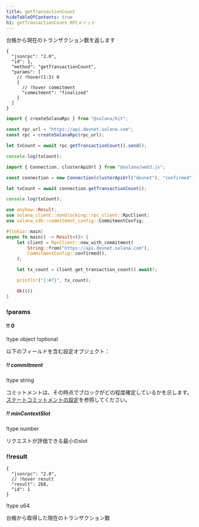```yaml
---
title: getTransactionCount
hideTableOfContents: true
h1: getTransactionCount RPCメソッド
---
```


台帳から現在のトランザクション数を返します

<APIMethod>

```jsonc !!request curl
{
  "jsonrpc": "2.0",
  "id": 1,
  "method": "getTransactionCount",
  "params": [
    // !hover(1:3) 0
    {
      // !hover commitment
      "commitment": "finalized"
    }
  ]
}
```

```ts !!request title="Kit"
import { createSolanaRpc } from "@solana/kit";

const rpc_url = "https://api.devnet.solana.com";
const rpc = createSolanaRpc(rpc_url);

let txCount = await rpc.getTransactionCount().send();

console.log(txCount);
```

```ts !!request title="web3.js"
import { Connection, clusterApiUrl } from "@solana/web3.js";

const connection = new Connection(clusterApiUrl("devnet"), "confirmed");

let txCount = await connection.getTransactionCount();

console.log(txCount);
```

```rs !!request title="Rust"
use anyhow::Result;
use solana_client::nonblocking::rpc_client::RpcClient;
use solana_sdk::commitment_config::CommitmentConfig;

#[tokio::main]
async fn main() -> Result<()> {
    let client = RpcClient::new_with_commitment(
        String::from("https://api.devnet.solana.com"),
        CommitmentConfig::confirmed(),
    );

    let tx_count = client.get_transaction_count().await?;

    println!("{:#?}", tx_count);

    Ok(())
}
```

### !params

#### !! 0

!type object !optional

以下のフィールドを含む設定オブジェクト：

##### !! commitment

!type string

コミットメントは、その時点でブロックがどの程度確定しているかを示します。
[ステートコミットメントの設定](/docs/rpc#configuring-state-commitment)を参照してください。

##### !! minContextSlot

!type number

リクエストが評価できる最小のslot

### !!result

```jsonc !response
{
  "jsonrpc": "2.0",
  // !hover result
  "result": 268,
  "id": 1
}
```

!type u64

台帳から取得した現在のトランザクション数

</APIMethod>
